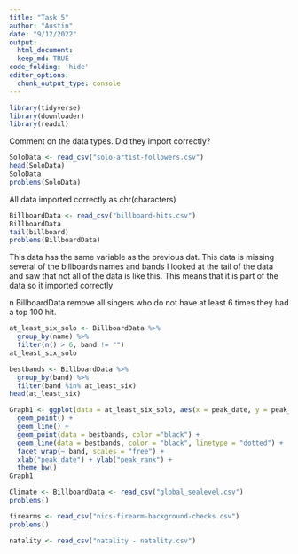 ```yaml
---
title: "Task 5"
author: "Austin"
date: "9/12/2022"
output: 
  html_document:
  keep_md: TRUE
code_folding: 'hide'
editor_options: 
  chunk_output_type: console
---
```


```r
library(tidyverse)
library(downloader)
library(readxl)
```
Comment on the data types. Did they import correctly?
```r
SoloData <- read_csv("solo-artist-followers.csv")
head(SoloData)
SoloData
problems(SoloData)
```
All data imported correctly as chr(characters)


```r
BillboardData <- read_csv("billboard-hits.csv")
BillboardData
tail(billboard)
problems(BillboardData)
```
This data has the same variable as the previous dat. This data is missing several of the billboards names and bands I looked at the tail of the data and saw that not all of the data is like this. This means that it is part of the data so it imported correctly

n BillboardData remove all singers who do not have at least 6 times they had a top 100 hit.
```r
at_least_six_solo <- BillboardData %>%
  group_by(name) %>%
  filter(n() > 6, band != "")
at_least_six_solo

bestbands <- BillboardData %>%
  group_by(band) %>%
  filter(band %in% at_least_six)
head(at_least_six)

Graph1 <- ggplot(data = at_least_six_solo, aes(x = peak_date, y = peak_rank, color = name, group = name)) +
  geom_point() +
  geom_line() +
  geom_point(data = bestbands, color ="black") +
  geom_line(data = bestbands, color = "black", linetype = "dotted") +
  facet_wrap(~ band, scales = "free") +
  xlab("peak_date") + ylab("peak_rank") +
  theme_bw() 
Graph1
```

```r
Climate <- BillboardData <- read_csv("global_sealevel.csv")
problems()

firearms <- read_csv("nics-firearm-background-checks.csv")
problems()

natality <- read_csv("natality - natality.csv")
```

